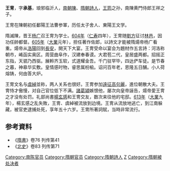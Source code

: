 {{for|[[高丽王朝|高丽王朝]]第五任君主王胄|高丽景宗}}
'''王冑'''{{BD|558年||613年||catIdx=W}}，字'''承基'''，琅邪临沂人，[[南朝陳|南朝陳]]、[[隋朝|隋朝]][[詩人|詩人]]，[[王筠_(南朝)|王筠]]之孙，南陳黄門侍郎王祥之子。

王冑在陳朝初任鄱陽王法曹参軍，历任太子舍人、東陽王文学。

隋滅陳，晋王[[杨广|杨广]]召王冑为学士。[[604年|604年]]（[[仁寿_(隋)|仁寿]]四年），王冑随[[劉方|劉方]]征讨[[林邑|林邑]]，因功任帥都督。[[605年|605年]]（[[大業|大業]]元年），担任著作佐郎，以詩文才能被隋煬帝杨广看重。煬帝从[[洛陽|洛陽]]回到[[長安|長安]]，開天下大宴。王冑受命以宴会为題材作五言詩：河洛称朝市，崤函实奥区。周营曲阜作，汉建奉春谟。大君苞二代，皇居盛两都。招摇正东指，天驷乃西驱。展軨齐玉软，式道耀金吾。千门驻罕毕，四达俨车徒。是节春之暮，神皋华实敷。皇情感时物，睿思属枌榆。诏问百年老，恩隆五日酺。小人荷熔铸，何由答大炉。

王冑文名与[[虞綽|虞綽]]並称，两人关系也很好。王冑参加[[隋麗战争|遠征高句麗]]，進位朝散大夫。王冑恃才傲慢，对自己官位低下不满。[[諸葛潁|諸葛潁]]嫉恨他，屡次向皇帝誣告，煬帝愛王冑之才没有处罚。礼部尚書[[楊玄感|楊玄感]]和王冑交友，数次来往他的宅邸。[[613年|613年]]（[[大業|大業]]九年），楊玄感之乱失敗，王冑、虞綽被流放到边境。王冑从流放地逃亡，到江南躲藏，被官吏逮捕处死，享年五十六岁。王冑所著詞賦，当時非常流行。

== 参考資料 ==
*《[[隋書|隋書]]》卷76 列传第41
*《[[北史|北史]]》卷83 列传第71

{{DEFAULTSORT:W}}
[[Category:南陈官员|Category:南陈官员]]
[[Category:隋朝官员|Category:隋朝官员]]
[[Category:隋朝詩人|Category:隋朝詩人]]
[[Category:琅邪王氏|Z]]
[[Category:隋朝被处决者|Category:隋朝被处决者]]
